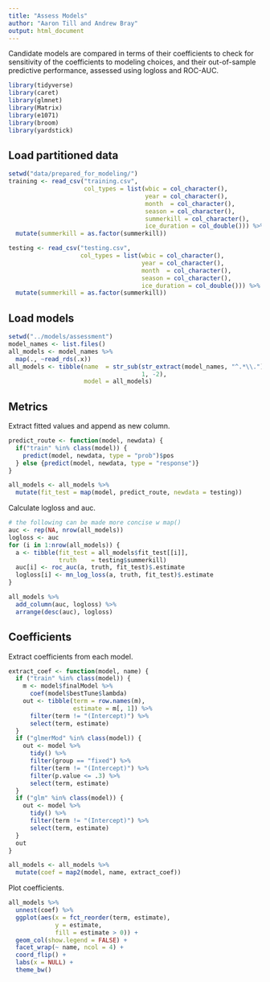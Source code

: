 ```yaml
---
title: "Assess Models"
author: "Aaron Till and Andrew Bray"
output: html_document
---
```


Candidate models are compared in terms of their coefficients to check for sensitivity of the coefficients to modeling choices, and their out-of-sample predictive performance, assessed using logloss
and ROC-AUC.

```r
library(tidyverse)
library(caret)
library(glmnet)
library(Matrix)
library(e1071)
library(broom)
library(yardstick)
```

## Load partitioned data

```r
setwd("data/prepared_for_modeling/")
training <- read_csv("training.csv",
                     col_types = list(wbic = col_character(),
                                      year = col_character(),
                                      month  = col_character(),
                                      season = col_character(),
                                      summerkill = col_character(),
                                      ice_duration = col_double())) %>%
  mutate(summerkill = as.factor(summerkill))

testing <- read_csv("testing.csv",
                    col_types = list(wbic = col_character(),
                                     year = col_character(),
                                     month  = col_character(),
                                     season = col_character(),
                                     ice_duration = col_double())) %>%
  mutate(summerkill = as.factor(summerkill))
```

## Load models

```r
setwd("../models/assessment") 
model_names <- list.files()
all_models <- model_names %>%
  map(., ~read_rds(.x))
all_models <- tibble(name  = str_sub(str_extract(model_names, "^.*\\."), 
                                     1, -2),
                     model = all_models)
```

## Metrics

Extract fitted values and append as new column.

```r
predict_route <- function(model, newdata) {
  if("train" %in% class(model)) {
    predict(model, newdata, type = "prob")$pos
  } else {predict(model, newdata, type = "response")}
}

all_models <- all_models %>%
  mutate(fit_test = map(model, predict_route, newdata = testing))
```

Calculate logloss and auc.

```r
# the following can be made more concise w map()
auc <- rep(NA, nrow(all_models))
logloss <- auc
for (i in 1:nrow(all_models)) {
  a <- tibble(fit_test = all_models$fit_test[[i]],
              truth    = testing$summerkill)
  auc[i] <- roc_auc(a, truth, fit_test)$.estimate
  logloss[i] <- mn_log_loss(a, truth, fit_test)$.estimate
}

all_models %>%
  add_column(auc, logloss) %>%
  arrange(desc(auc), logloss)
```

## Coefficients

Extract coefficients from each model.

```r
extract_coef <- function(model, name) {
  if ("train" %in% class(model)) {
    m <- model$finalModel %>%
      coef(model$bestTune$lambda)
    out <- tibble(term = row.names(m),
                  estimate = m[, 1]) %>%
      filter(term != "(Intercept)") %>%
      select(term, estimate)
  }
  if ("glmerMod" %in% class(model)) {
    out <- model %>%
      tidy() %>%
      filter(group == "fixed") %>%
      filter(term != "(Intercept)") %>%
      filter(p.value <= .3) %>%
      select(term, estimate)
  }
  if ("glm" %in% class(model)) {
    out <- model %>%
      tidy() %>%
      filter(term != "(Intercept)") %>%
      select(term, estimate)
  }
  out
}

all_models <- all_models %>%
  mutate(coef = map2(model, name, extract_coef))
```

Plot coefficients.

```r
all_models %>%
  unnest(coef) %>%
  ggplot(aes(x = fct_reorder(term, estimate), 
             y = estimate, 
             fill = estimate > 0)) +
  geom_col(show.legend = FALSE) +
  facet_wrap(~ name, ncol = 4) +
  coord_flip() +
  labs(x = NULL) +
  theme_bw()
```



